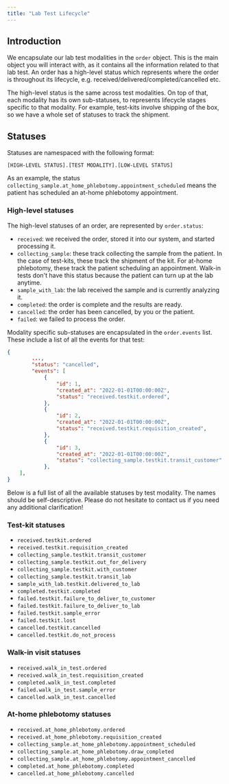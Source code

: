 ```yaml
---
title: "Lab Test Lifecycle"
---
```


## Introduction

We encapsulate our lab test modalities in the `order` object. This is the main object you will interact with, as it contains all the information related to that lab test. An order has a high-level status which represents where the order is throughout its lifecycle, e.g. received/delivered/completed/cancelled etc.

The high-level status is the same across test modalities. On top of that, each modality has its own sub-statuses, to represents lifecycle stages specific to that modality. For example, test-kits involve shipping of the box, so we have a whole set of statuses to track the shipment.

## Statuses

Statuses are namespaced with the following format:

```[HIGH-LEVEL STATUS].[TEST MODALITY].[LOW-LEVEL STATUS]```

As an example, the status `collecting_sample.at_home_phlebotomy.appointment_scheduled` means the patient has scheduled an at-home phlebotomy appointment.

### High-level statuses

The high-level statuses of an order, are represented by `order.status`:

- `received`: we received the order, stored it into our system, and started processing it.
- `collecting_sample`: these track collecting the sample from the patient. In the case of test-kits, these track the shipment of the kit. For at-home phlebotomy, these track the patient scheduling an appointment. Walk-in tests don't have this status because the patient can turn up at the lab anytime.
- `sample_with_lab`: the lab received the sample and is currently analyzing it.
- `completed`: the order is complete and the results are ready.
- `cancelled`: the order has been cancelled, by you or the patient.
- `failed`: we failed to process the order.

Modality specific sub-statuses are encapsulated in the `order.events` list. These include a list of all the events for that test:

```json Test kit order status
{
        ...,
        "status": "cancelled",
        "events": [
            {
                "id": 1,
                "created_at": "2022-01-01T00:00:00Z",
                "status": "received.testkit.ordered",
            },
            {
                "id": 2,
                "created_at": "2022-01-01T00:00:00Z",
                "status": "received.testkit.requisition_created",
            },
            {
                "id": 3,
                "created_at": "2022-01-01T00:00:00Z",
                "status": "collecting_sample.testkit.transit_customer"
            },
    ],
}
```

Below is a full list of all the available statuses by test modality. The names should be self-descriptive. Please do not hesitate to contact us if you need any additional clarification!

### Test-kit statuses

- `received.testkit.ordered`
- `received.testkit.requisition_created`
- `collecting_sample.testkit.transit_customer`
- `collecting_sample.testkit.out_for_delivery`
- `collecting_sample.testkit.with_customer`
- `collecting_sample.testkit.transit_lab`
- `sample_with_lab.testkit.delivered_to_lab`
- `completed.testkit.completed`
- `failed.testkit.failure_to_deliver_to_customer`
- `failed.testkit.failure_to_deliver_to_lab`
- `failed.testkit.sample_error`
- `failed.testkit.lost`
- `cancelled.testkit.cancelled`
- `cancelled.testkit.do_not_process`

### Walk-in visit statuses

- `received.walk_in_test.ordered`
- `received.walk_in_test.requisition_created`
- `completed.walk_in_test.completed`
- `failed.walk_in_test.sample_error`
- `cancelled.walk_in_test.cancelled`

### At-home phlebotomy statuses

- `received.at_home_phlebotomy.ordered`
- `received.at_home_phlebotomy.requisition_created`
- `collecting_sample.at_home_phlebotomy.appointment_scheduled`
- `collecting_sample.at_home_phlebotomy.draw_completed`
- `collecting_sample.at_home_phlebotomy.appointment_cancelled`
- `completed.at_home_phlebotomy.completed`
- `cancelled.at_home_phlebotomy.cancelled`
